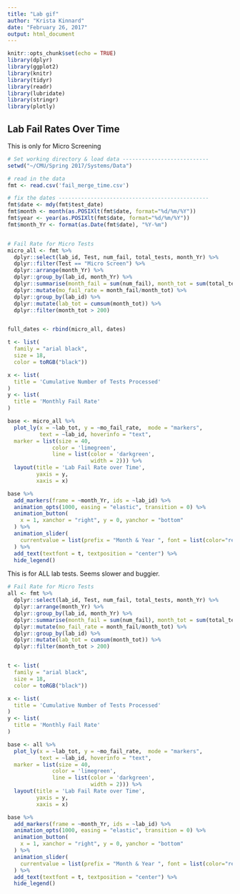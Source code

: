---
title: "Lab gif"
author: "Krista Kinnard"
date: "February 26, 2017"
output: html_document
---

```{r setup, include=FALSE}
knitr::opts_chunk$set(echo = TRUE)
library(dplyr)
library(ggplot2)
library(knitr)
library(tidyr)
library(readr)
library(lubridate)
library(stringr)
library(plotly)
```

## Lab Fail Rates Over Time

This is only for Micro Screening

```{r, echo=FALSE}
# Set working directory & load data ---------------------------
setwd("~/CMU/Spring 2017/Systems/Data")

# read in the data
fmt <- read.csv('fail_merge_time.csv')

# fix the dates -----------------------------------------------
fmt$date <- mdy(fmt$test_date)
fmt$month <- month(as.POSIXlt(fmt$date, format="%d/%m/%Y"))
fmt$year <- year(as.POSIXlt(fmt$date, format="%d/%m/%Y"))
fmt$month_Yr <- format(as.Date(fmt$date), "%Y-%m")


# Fail Rate for Micro Tests
micro_all <- fmt %>%
  dplyr::select(lab_id, Test, num_fail, total_tests, month_Yr) %>%
  dplyr::filter(Test == "Micro Screen") %>%
  dplyr::arrange(month_Yr) %>%
  dplyr::group_by(lab_id, month_Yr) %>%
  dplyr::summarise(month_fail = sum(num_fail), month_tot = sum(total_tests)) %>%
  dplyr::mutate(mo_fail_rate = month_fail/month_tot) %>%
  dplyr::group_by(lab_id) %>%
  dplyr::mutate(lab_tot = cumsum(month_tot)) %>%
  dplyr::filter(month_tot > 200) 


full_dates <- rbind(micro_all, dates)  

t <- list(
  family = "arial black",
  size = 18,
  color = toRGB("black"))

x <- list(
  title = 'Cumulative Number of Tests Processed'
)
y <- list(
  title = 'Monthly Fail Rate'
)

base <- micro_all %>%
  plot_ly(x = ~lab_tot, y = ~mo_fail_rate,  mode = "markers",
          text = ~lab_id, hoverinfo = "text",
  marker = list(size = 40,
              color = 'limegreen',
              line = list(color = 'darkgreen',
                          width = 2))) %>%
  layout(title = 'Lab Fail Rate over Time',
         yaxis = y,
         xaxis = x)

base %>%
  add_markers(frame = ~month_Yr, ids = ~lab_id) %>%
  animation_opts(1000, easing = "elastic", transition = 0) %>%
  animation_button(
    x = 1, xanchor = "right", y = 0, yanchor = "bottom"
  ) %>%
  animation_slider(
    currentvalue = list(prefix = "Month & Year ", font = list(color="red"))
  ) %>%
  add_text(textfont = t, textposition = "center") %>%
  hide_legend()

```


This is for ALL lab tests. Seems slower and buggier.
```{r, echo=FALSE}
# Fail Rate for Micro Tests
all <- fmt %>%
  dplyr::select(lab_id, Test, num_fail, total_tests, month_Yr) %>%
  dplyr::arrange(month_Yr) %>%
  dplyr::group_by(lab_id, month_Yr) %>%
  dplyr::summarise(month_fail = sum(num_fail), month_tot = sum(total_tests)) %>%
  dplyr::mutate(mo_fail_rate = month_fail/month_tot) %>%
  dplyr::group_by(lab_id) %>%
  dplyr::mutate(lab_tot = cumsum(month_tot)) %>%
  dplyr::filter(month_tot > 200) 


t <- list(
  family = "arial black",
  size = 18,
  color = toRGB("black"))

x <- list(
  title = 'Cumulative Number of Tests Processed'
)
y <- list(
  title = 'Monthly Fail Rate'
)

base <- all %>%
  plot_ly(x = ~lab_tot, y = ~mo_fail_rate,  mode = "markers",
          text = ~lab_id, hoverinfo = "text",
  marker = list(size = 40,
              color = 'limegreen',
              line = list(color = 'darkgreen',
                          width = 2))) %>%
  layout(title = 'Lab Fail Rate over Time',
         yaxis = y,
         xaxis = x) 

base %>%
  add_markers(frame = ~month_Yr, ids = ~lab_id) %>%
  animation_opts(1000, easing = "elastic", transition = 0) %>%
  animation_button(
    x = 1, xanchor = "right", y = 0, yanchor = "bottom"
  ) %>%
  animation_slider(
    currentvalue = list(prefix = "Month & Year ", font = list(color="red"))
  ) %>%
  add_text(textfont = t, textposition = "center") %>%
  hide_legend()

```